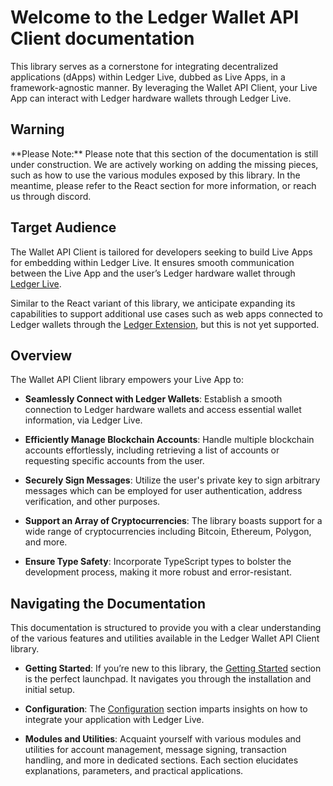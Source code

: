 
# Welcome to the Ledger Wallet API Client documentation

This library serves as a cornerstone for integrating decentralized applications (dApps) within Ledger Live, dubbed as Live Apps, in a framework-agnostic manner. By leveraging the Wallet API Client, your Live App can interact with Ledger hardware wallets through Ledger Live.

## Warning

<Callout type="warning" emoji="⚠️">
  **Please Note:** Please note that this section of the documentation is still under construction. We are actively
  working on adding the missing pieces, such as how to use the various modules exposed by this library. In the meantime,
  please refer to the React section for more information, or reach us through discord.
</Callout>

## Target Audience

The Wallet API Client is tailored for developers seeking to build Live Apps for embedding within Ledger Live. It ensures smooth communication between the Live App and the user’s Ledger hardware wallet through [Ledger Live](https://www.ledger.com/ledger-live).

Similar to the React variant of this library, we anticipate expanding its capabilities to support additional use cases such as web apps connected to Ledger wallets through the [Ledger Extension](https://www.ledger.com/ledger-extension), but this is not yet supported.

## Overview

The Wallet API Client library empowers your Live App to:

- **Seamlessly Connect with Ledger Wallets**: Establish a smooth connection to Ledger hardware wallets and access essential wallet information, via Ledger Live.

- **Efficiently Manage Blockchain Accounts**: Handle multiple blockchain accounts effortlessly, including retrieving a list of accounts or requesting specific accounts from the user.

- **Securely Sign Messages**: Utilize the user's private key to sign arbitrary messages which can be employed for user authentication, address verification, and other purposes.

- **Support an Array of Cryptocurrencies**: The library boasts support for a wide range of cryptocurrencies including Bitcoin, Ethereum, Polygon, and more.

- **Ensure Type Safety**: Incorporate TypeScript types to bolster the development process, making it more robust and error-resistant.

## Navigating the Documentation

This documentation is structured to provide you with a clear understanding of the various features and utilities available in the Ledger Wallet API Client library.

- **Getting Started**: If you’re new to this library, the [Getting Started](./getting-started.md) section is the perfect launchpad. It navigates you through the installation and initial setup.

- **Configuration**: The [Configuration](./configuration.md) section imparts insights on how to integrate your application with Ledger Live.

- **Modules and Utilities**: Acquaint yourself with various modules and utilities for account management, message signing, transaction handling, and more in dedicated sections. Each section elucidates explanations, parameters, and practical applications.